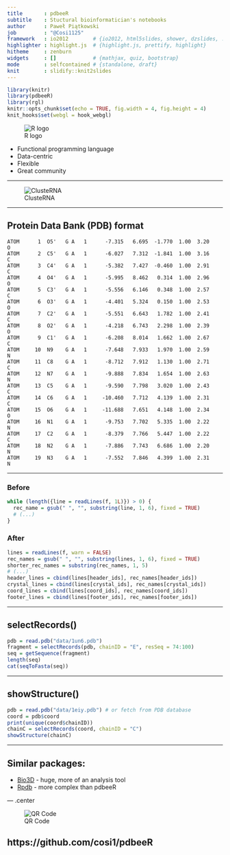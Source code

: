 ```yaml
---
title       : pdbeeR
subtitle    : Stuctural bioinformatician's notebooks
author      : Paweł Piątkowski
job         : "@Cosi1125"
framework   : io2012        # {io2012, html5slides, shower, dzslides, ...}
highlighter : highlight.js  # {highlight.js, prettify, highlight}
hitheme     : zenburn
widgets     : []            # {mathjax, quiz, bootstrap}
mode        : selfcontained # {standalone, draft}
knit        : slidify::knit2slides
---
```


```r
library(knitr)
library(pdbeeR)
library(rgl)
knitr::opts_chunk$set(echo = TRUE, fig.width = 4, fig.height = 4)
knit_hooks$set(webgl = hook_webgl)
```

![R logo](assets/img/Rlogo.png)

* Functional programming language
* Data-centric
* Flexible
* Great community

---

![ClusteRNA](assets/img/clusterna.png)

---

## Protein Data Bank (PDB) format

```
ATOM      1  O5'   G A   1      -7.315   6.695  -1.770  1.00  3.20           O  
ATOM      2  C5'   G A   1      -6.027   7.312  -1.841  1.00  3.16           C  
ATOM      3  C4'   G A   1      -5.382   7.427  -0.460  1.00  2.91           C  
ATOM      4  O4'   G A   1      -5.995   8.462   0.314  1.00  2.96           O  
ATOM      5  C3'   G A   1      -5.556   6.146   0.348  1.00  2.57           C  
ATOM      6  O3'   G A   1      -4.401   5.324   0.150  1.00  2.53           O  
ATOM      7  C2'   G A   1      -5.551   6.643   1.782  1.00  2.41           C  
ATOM      8  O2'   G A   1      -4.218   6.743   2.298  1.00  2.39           O  
ATOM      9  C1'   G A   1      -6.208   8.014   1.662  1.00  2.67           C  
ATOM     10  N9    G A   1      -7.648   7.933   1.970  1.00  2.59           N  
ATOM     11  C8    G A   1      -8.712   7.912   1.130  1.00  2.71           C  
ATOM     12  N7    G A   1      -9.888   7.834   1.654  1.00  2.63           N  
ATOM     13  C5    G A   1      -9.590   7.798   3.020  1.00  2.43           C  
ATOM     14  C6    G A   1     -10.460   7.712   4.139  1.00  2.31           C  
ATOM     15  O6    G A   1     -11.688   7.651   4.148  1.00  2.34           O  
ATOM     16  N1    G A   1      -9.753   7.702   5.335  1.00  2.22           N  
ATOM     17  C2    G A   1      -8.379   7.766   5.447  1.00  2.22           C  
ATOM     18  N2    G A   1      -7.886   7.743   6.686  1.00  2.20           N  
ATOM     19  N3    G A   1      -7.552   7.846   4.399  1.00  2.31           N  
```

---

### Before

```r
while (length({line = readLines(f, 1L)}) > 0) {
  rec_name = gsub(" ", "", substring(line, 1, 6), fixed = TRUE)
  # (...)
}
```

### After

```r
lines = readLines(f, warn = FALSE)
rec_names = gsub(" ", "", substring(lines, 1, 6), fixed = TRUE)
shorter_rec_names = substring(rec_names, 1, 5)
# (...)
header_lines = cbind(lines[header_ids], rec_names[header_ids])
crystal_lines = cbind(lines[crystal_ids], rec_names[crystal_ids])
coord_lines = cbind(lines[coord_ids], rec_names[coord_ids])
footer_lines = cbind(lines[footer_ids], rec_names[footer_ids])
```

---

## selectRecords()

```r
pdb = read.pdb("data/1un6.pdb")
fragment = selectRecords(pdb, chainID = "E", resSeq = 74:100)
seq = getSequence(fragment)
length(seq)
cat(seqToFasta(seq))
```

---

## showStructure()

``` r
pdb = read.pdb("data/1eiy.pdb") # or fetch from PDB database
coord = pdb$coord
print(unique(coord$chainID))
chainC = selectRecords(coord, chainID = "C")
showStructure(chainC)
```

---

## Similar packages:

* [Bio3D](http://thegrantlab.org/bio3d/index.php) - huge, more of an analysis tool
* [Rpdb](https://cran.r-project.org/web/packages/Rpdb/index.html) - more complex than pdbeeR

--- .center

![QR Code](assets/img/qrcode.png)

## https://github.com/cosi1/pdbeeR

